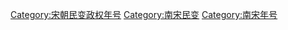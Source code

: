 [[Category:宋朝民变政权年号|Category:宋朝民变政权年号]]
[[Category:南宋民变|Category:南宋民变]]
[[Category:南宋年号|Category:南宋年号]]
